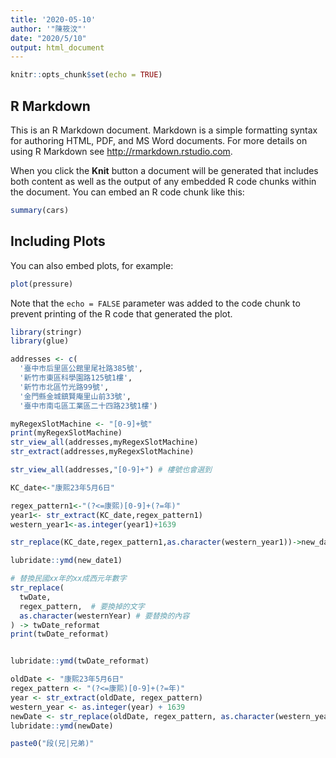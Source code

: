 ```yaml
---
title: '2020-05-10'
author: '"陳筱汶"'
date: "2020/5/10"
output: html_document
---
```


```r
knitr::opts_chunk$set(echo = TRUE)
```

## R Markdown

This is an R Markdown document. Markdown is a simple formatting syntax for authoring HTML, PDF, and MS Word documents. For more details on using R Markdown see <http://rmarkdown.rstudio.com>.

When you click the **Knit** button a document will be generated that includes both content as well as the output of any embedded R code chunks within the document. You can embed an R code chunk like this:

```r
summary(cars)
```

## Including Plots

You can also embed plots, for example:

```r
plot(pressure)
```

Note that the `echo = FALSE` parameter was added to the code chunk to prevent printing of the R code that generated the plot.
```r
library(stringr)
library(glue)
```

```r
addresses <- c(
  '臺中市后里區公館里尾社路385號',
  '新竹市東區科學園路125號1樓',
  '新竹市北區竹光路99號',
  '金門縣金城鎮賢庵里山前33號',
  '臺中市南屯區工業區二十四路23號1樓')
```

```r
myRegexSlotMachine <- "[0-9]+號"
print(myRegexSlotMachine)
str_view_all(addresses,myRegexSlotMachine)
str_extract(addresses,myRegexSlotMachine)

str_view_all(addresses,"[0-9]+") # 樓號也會選到
```
```r
KC_date<-"康熙23年5月6日"

regex_pattern1<-"(?<=康熙)[0-9]+(?=年)"
year1<- str_extract(KC_date,regex_pattern1)
western_year1<-as.integer(year1)+1639

str_replace(KC_date,regex_pattern1,as.character(western_year1))->new_date1

lubridate::ymd(new_date1)

```
```r

# 替換民國xx年的xx成西元年數字
str_replace(
  twDate,
  regex_pattern,  # 要換掉的文字
  as.character(westernYear) # 要替換的內容
) -> twDate_reformat
print(twDate_reformat)


lubridate::ymd(twDate_reformat)
```
```r
oldDate <- "康熙23年5月6日"
regex_pattern <- "(?<=康熙)[0-9]+(?=年)"
year <- str_extract(oldDate, regex_pattern)
western_year <- as.integer(year) + 1639
newDate <- str_replace(oldDate, regex_pattern, as.character(western_year))
lubridate::ymd(newDate)
```
```r
paste0("段(兄|兄弟)"
```

